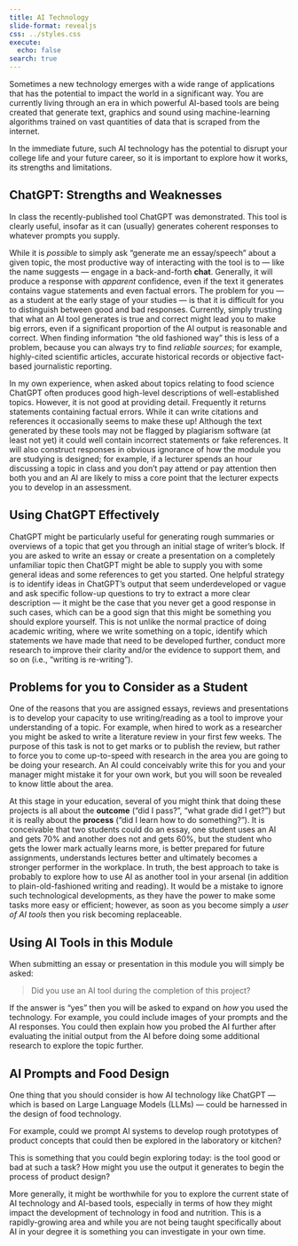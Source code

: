 ```yaml
---
title: AI Technology
slide-format: revealjs
css: ../styles.css
execute:
  echo: false
search: true
---
```


Sometimes a new technology emerges with a wide range of applications that has the potential to impact the world in a significant way.
You are currently living through an era in which powerful AI-based tools
are being created that generate text, graphics and sound using machine-learning algorithms trained on vast quantities of data that is scraped from the internet.

In the immediate future, such AI technology has the potential to disrupt your college life and your future career, so it is important to explore how it works, its strengths and limitations.

## ChatGPT: Strengths and Weaknesses

In class the recently-published tool ChatGPT was demonstrated.
This tool is clearly useful, insofar as it can (usually) generates coherent responses to whatever prompts you supply.

While it is *possible* to simply ask "generate me an essay/speech" about a given topic, the most productive way of interacting with the tool is to — like the name suggests — engage in a back-and-forth **chat**.
Generally, it will produce a response with *apparent* confidence, even if the text it generates contains vague statements and even factual errors.
The problem for you — as a student at the early stage of your studies — is that it is difficult for you to distinguish between good and bad responses.
Currently, simply trusting that what an AI tool generates is true and correct might lead you to make big errors, even if a significant proportion of the AI output is reasonable and correct.
When finding information "the old fashioned way" this is less of a problem, because you can always try to find *reliable sources*; for example, highly-cited scientific articles, accurate historical records or objective fact-based journalistic reporting.

In my own experience, when asked about topics relating to food science ChatGPT often produces good high-level descriptions of well-established topics.
However, it is not good at providing detail.
Frequently it returns statements containing factual errors.
While it can write citations and references it occasionally seems to make these up!
Although the text generated by these tools may not be flagged by plagiarism software (at least not yet) it could well contain incorrect statements or fake references.
It will also construct responses in obvious ignorance of how the module you are studying is designed; for example, if a lecturer spends an hour discussing a topic in class and you don't pay attend or pay attention then both you and an AI are likely to miss a core point that the lecturer expects you to develop in an assessment.

## Using ChatGPT Effectively

ChatGPT might be particularly useful for generating rough summaries or overviews of a topic that get you through an initial stage of writer's block.
If you are asked to write an essay or create a presentation on a completely unfamiliar topic then ChatGPT might be able to supply you with some general ideas and some references to get you started.
One helpful strategy is to identify ideas in ChatGPT's output that seem underdeveloped or vague and ask specific follow-up questions to try to extract a more clear description — it might be the case that you never get a good response in such cases, which can be a good sign that this might be something you should explore yourself.
This is not unlike the normal practice of doing academic writing, where we write something on a topic, identify which statements we have made that need to be developed further, conduct more research to improve their clarity and/or the evidence to support them, and so on (i.e., "writing is re-writing").

## Problems for you to Consider as a Student

One of the reasons that you are assigned essays, reviews and presentations is to develop your capacity to use writing/reading as a tool to improve your understanding of a topic.
For example, when hired to work as a researcher you might be asked to write a literature review in your first few weeks.
The purpose of this task is not to get marks or to publish the review, but rather to force you to come up-to-speed with research in the area you are going to be doing your research.
An AI could conceivably write this for you and your manager might mistake it for your own work, but you will soon be revealed to know little about the area.

At this stage in your education, several of you might think that doing these projects is all about the **outcome** ("did I pass?", "what grade did I get?") but it is really about the **process** ("did I learn how to do something?").
It is conceivable that two students could do an essay, one student uses an AI and gets 70% and another does not and gets 60%, but the student who gets the lower mark actually learns more, is better prepared for future assignments, understands lectures better and ultimately becomes a stronger performer in the workplace.
In truth, the best approach to take is probably to explore how to use AI as another tool in your arsenal (in addition to plain-old-fashioned writing and reading).
It would be a mistake to ignore such technological developments, as they have the power to make some tasks more easy or efficient; however, as soon as you become simply a *user of AI tools* then you risk becoming replaceable.

## Using AI Tools in this Module

When submitting an essay or presentation in this module you will simply be asked:

> Did you use an AI tool during the completion of this project?

If the answer is "yes" then you will be asked to expand on *how* you used the technology.
For example, you could include images of your prompts and the AI responses.
You could then explain how you probed the AI further after evaluating the initial output from the AI before doing some additional research to explore the topic further.

## AI Prompts and Food Design

One thing that you should consider is how AI technology like ChatGPT — which is based on Large Language Models (LLMs) — could be harnessed in the design of food technology.

For example, could we prompt AI systems to develop rough prototypes of product concepts that could then be explored in the laboratory or kitchen?

This is something that you could begin exploring today: is the tool good or bad at such a task?
How might you use the output it generates to begin the process of product design?

More generally, it might be worthwhile for you to explore the current state of AI technology and AI-based tools, especially in terms of how they might impact the development of technology in food and nutrition.
This is a rapidly-growing area and while you are not being taught specifically about AI in your degree it is something you can investigate in your own time.
